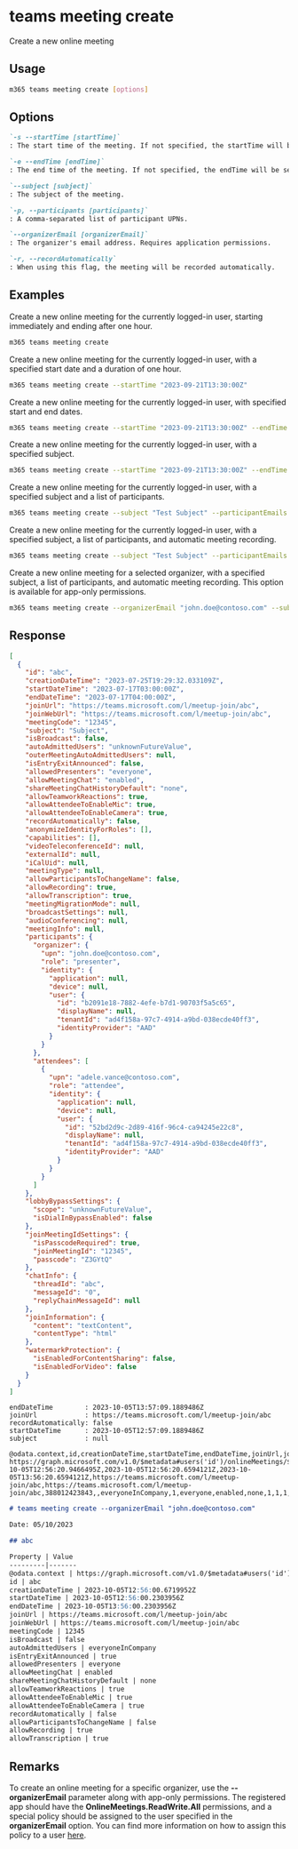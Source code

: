 
# teams meeting create

Create a new online meeting

## Usage

```sh
m365 teams meeting create [options]
```

## Options

```md definition-list
`-s --startTime [startTime]`
: The start time of the meeting. If not specified, the startTime will be set to the current time.

`-e --endTime [endTime]`
: The end time of the meeting. If not specified, the endTime will be set to one hour after the startTime.

`--subject [subject]`
: The subject of the meeting.

`-p, --participants [participants]`
: A comma-separated list of participant UPNs.

`--organizerEmail [organizerEmail]`
: The organizer's email address. Requires application permissions.

`-r, --recordAutomatically`
: When using this flag, the meeting will be recorded automatically.
```

<Global />

## Examples

Create a new online meeting for the currently logged-in user, starting immediately and ending after one hour. 

```sh
m365 teams meeting create
```

Create a new online meeting for the currently logged-in user, with a specified start date and a duration of one hour.

```sh
m365 teams meeting create --startTime "2023-09-21T13:30:00Z"
```

Create a new online meeting for the currently logged-in user, with specified start and end dates.

```sh
m365 teams meeting create --startTime "2023-09-21T13:30:00Z" --endTime "2023-09-21T23:55:00Z"
```

Create a new online meeting for the currently logged-in user, with a specified subject.

```sh
m365 teams meeting create --startTime "2023-09-21T13:30:00Z" --endTime "2023-09-21T23:55:00Z" --subject "Test Subject"
```

Create a new online meeting for the currently logged-in user, with a specified subject and a list of participants.

```sh
m365 teams meeting create --subject "Test Subject" --participantEmails "john.doe@contoso.com,olga.manager@contoso.com"
```

Create a new online meeting for the currently logged-in user, with a specified subject, a list of participants, and automatic meeting recording.

```sh
m365 teams meeting create --subject "Test Subject" --participantEmails "john.doe@contoso.com,olga.manager@contoso.com" --recordAutomatically
```

Create a new online meeting for a selected organizer, with a specified subject, a list of participants, and automatic meeting recording. This option is available for app-only permissions.

```sh
m365 teams meeting create --organizerEmail "john.doe@contoso.com" --subject "Test Subject" --participantEmails "olga.manager@contoso.com" --recordAutomatically
```

## Response

<Tabs>
  <TabItem value="JSON">

  ```json
  [
    {
      "id": "abc",
      "creationDateTime": "2023-07-25T19:29:32.033109Z",
      "startDateTime": "2023-07-17T03:00:00Z",
      "endDateTime": "2023-07-17T04:00:00Z",
      "joinUrl": "https://teams.microsoft.com/l/meetup-join/abc",
      "joinWebUrl": "https://teams.microsoft.com/l/meetup-join/abc",
      "meetingCode": "12345",
      "subject": "Subject",
      "isBroadcast": false,
      "autoAdmittedUsers": "unknownFutureValue",
      "outerMeetingAutoAdmittedUsers": null,
      "isEntryExitAnnounced": false,
      "allowedPresenters": "everyone",
      "allowMeetingChat": "enabled",
      "shareMeetingChatHistoryDefault": "none",
      "allowTeamworkReactions": true,
      "allowAttendeeToEnableMic": true,
      "allowAttendeeToEnableCamera": true,
      "recordAutomatically": false,
      "anonymizeIdentityForRoles": [],
      "capabilities": [],
      "videoTeleconferenceId": null,
      "externalId": null,
      "iCalUid": null,
      "meetingType": null,
      "allowParticipantsToChangeName": false,
      "allowRecording": true,
      "allowTranscription": true,
      "meetingMigrationMode": null,
      "broadcastSettings": null,
      "audioConferencing": null,
      "meetingInfo": null,
      "participants": {
        "organizer": {
          "upn": "john.doe@contoso.com",
          "role": "presenter",
          "identity": {
            "application": null,
            "device": null,
            "user": {
              "id": "b2091e18-7882-4efe-b7d1-90703f5a5c65",
              "displayName": null,
              "tenantId": "ad4f158a-97c7-4914-a9bd-038ecde40ff3",
              "identityProvider": "AAD"
            }
          }
        },
        "attendees": [
          {
            "upn": "adele.vance@contoso.com",
            "role": "attendee",
            "identity": {
              "application": null,
              "device": null,
              "user": {
                "id": "52bd2d9c-2d89-416f-96c4-ca94245e22c8",
                "displayName": null,
                "tenantId": "ad4f158a-97c7-4914-a9bd-038ecde40ff3",
                "identityProvider": "AAD"
              }
            }
          }
        ]
      },
      "lobbyBypassSettings": {
        "scope": "unknownFutureValue",
        "isDialInBypassEnabled": false
      },
      "joinMeetingIdSettings": {
        "isPasscodeRequired": true,
        "joinMeetingId": "12345",
        "passcode": "Z3GYtQ"
      },
      "chatInfo": {
        "threadId": "abc",
        "messageId": "0",
        "replyChainMessageId": null
      },
      "joinInformation": {
        "content": "textContent",
        "contentType": "html"
      },
      "watermarkProtection": {
        "isEnabledForContentSharing": false,
        "isEnabledForVideo": false
      }
    }
  ]
  ```

  </TabItem>
  <TabItem value="Text">

  ```text
  endDateTime        : 2023-10-05T13:57:09.1889486Z
  joinUrl            : https://teams.microsoft.com/l/meetup-join/abc
  recordAutomatically: false
  startDateTime      : 2023-10-05T12:57:09.1889486Z
  subject            : null
  ```

  </TabItem>
  <TabItem value="CSV">

  ```csv
  @odata.context,id,creationDateTime,startDateTime,endDateTime,joinUrl,joinWebUrl,meetingCode,isBroadcast,autoAdmittedUsers,isEntryExitAnnounced,allowedPresenters,allowMeetingChat,shareMeetingChatHistoryDefault,allowTeamworkReactions,allowAttendeeToEnableMic,allowAttendeeToEnableCamera,recordAutomatically,allowParticipantsToChangeName,allowRecording,allowTranscription
https://graph.microsoft.com/v1.0/$metadata#users('id')/onlineMeetings/$entity,abc,2023-10-05T12:56:20.9466495Z,2023-10-05T12:56:20.6594121Z,2023-10-05T13:56:20.6594121Z,https://teams.microsoft.com/l/meetup-join/abc,https://teams.microsoft.com/l/meetup-join/abc,388012423843,,everyoneInCompany,1,everyone,enabled,none,1,1,1,,,1,1
  ```

  </TabItem>
  <TabItem value="Markdown">

  ```md
# teams meeting create --organizerEmail "john.doe@contoso.com"

Date: 05/10/2023

## abc

  Property | Value
---------|-------
@odata.context | https://graph.microsoft.com/v1.0/$metadata#users('id')/onlineMeetings/$entity
id | abc
creationDateTime | 2023-10-05T12:56:00.6719952Z
startDateTime | 2023-10-05T12:56:00.2303956Z
endDateTime | 2023-10-05T13:56:00.2303956Z
joinUrl | https://teams.microsoft.com/l/meetup-join/abc
joinWebUrl | https://teams.microsoft.com/l/meetup-join/abc
meetingCode | 12345
isBroadcast | false
autoAdmittedUsers | everyoneInCompany
isEntryExitAnnounced | true
allowedPresenters | everyone
allowMeetingChat | enabled
shareMeetingChatHistoryDefault | none
allowTeamworkReactions | true
allowAttendeeToEnableMic | true
allowAttendeeToEnableCamera | true
recordAutomatically | false
allowParticipantsToChangeName | false
allowRecording | true
allowTranscription | true
  ```

  </TabItem>
</Tabs>


## Remarks

To create an online meeting for a specific organizer, use the **--organizerEmail** parameter along with app-only permissions. The registered app should have the **OnlineMeetings.ReadWrite.All** permissions, and a special policy should be assigned to the user specified in the **organizerEmail** option. You can find more information on how to assign this policy to a user [here](https://learn.microsoft.com/en-us/graph/cloud-communication-online-meeting-application-access-policy).